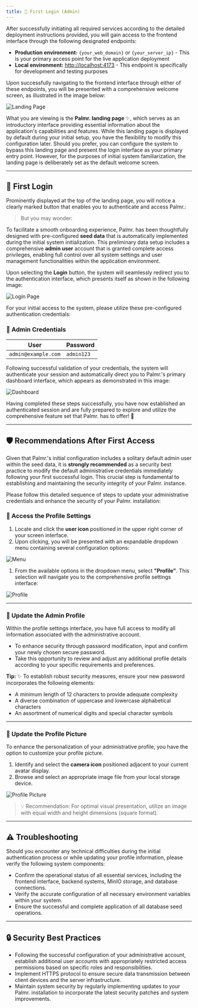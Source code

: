 ```yaml
---
title: 👋 First Login (Admin)
---
```

After successfully initiating all required services according to the detailed deployment instructions provided, you will gain access to the frontend interface through the following designated endpoints:

- **Production environment:** `{your_web_domain}`  or `{your_server_ip}` - This is your primary access point for the live application deployment
- **Local environment:** [http://localhost:4173](http://localhost:4173/) - This endpoint is specifically for development and testing purposes

Upon successfully navigating to the frontend interface through either of these endpoints, you will be presented with a comprehensive welcome screen, as illustrated in the image below:

![Landing Page](/assets/v1/general/lp.png)

What you are viewing is the **Palmr. landing page** ✨, which serves as an introductory interface providing essential information about the application's capabilities and features. While this landing page is displayed by default during your initial setup, you have the flexibility to modify this configuration later. Should you prefer, you can configure the system to bypass this landing page and present the login interface as your primary entry point. However, for the purposes of initial system familiarization, the landing page is deliberately set as the default welcome screen.

---

## 🔑 First Login

Prominently displayed at the top of the landing page, you will notice a clearly marked button that enables you to authenticate and access Palmr.:

> But you may wonder:
> 

To facilitate a smooth onboarding experience, Palmr. has been thoughtfully designed with pre-configured **seed data** that is automatically implemented during the initial system initialization. This preliminary data setup includes a comprehensive **admin user** account that is granted complete access privileges, enabling full control over all system settings and user management functionalities within the application environment.

Upon selecting the **Login** button, the system will seamlessly redirect you to the authentication interface, which presents itself as shown in the following image:

![Login Page](/assets/v1/ui/login.png)

For your initial access to the system, please utilize these pre-configured authentication credentials:

### 👤 Admin Credentials

| User | Password |
| --- | --- |
| `admin@example.com` | `admin123` |

Following successful validation of your credentials, the system will authenticate your session and automatically direct you to Palmr.'s primary dashboard interface, which appears as demonstrated in this image:

![Dashboard](/assets/v1/ui/dashboard.png)

Having completed these steps successfully, you have now established an authenticated session and are fully prepared to explore and utilize the comprehensive feature set that Palmr. has to offer! 🎉

---

## 🛡️ Recommendations After First Access

Given that Palmr.'s initial configuration includes a solitary default admin user within the seed data, it is **strongly recommended** as a security best practice to modify the default administrative credentials immediately following your first successful login. This crucial step is fundamental to establishing and maintaining the security integrity of your Palmr. instance.

Please follow this detailed sequence of steps to update your administrative credentials and enhance the security of your Palmr. installation:

### 🔧 Access the Profile Settings

1. Locate and click the **user icon** positioned in the upper right corner of your screen interface.
2. Upon clicking, you will be presented with an expandable dropdown menu containing several configuration options:

![Menu](/assets/v1/ui/menu.png)

1. From the available options in the dropdown menu, select **"Profile"**. This selection will navigate you to the comprehensive profile settings interface:

![Profile](/assets/v1/ui/profile.png)

---

### 📝 Update the Admin Profile

Within the profile settings interface, you have full access to modify all information associated with the administrative account.

- To enhance security through password modification, input and confirm your newly chosen secure password.
- Take this opportunity to review and adjust any additional profile details according to your specific requirements and preferences.

**Tip:** ✨ To establish robust security measures, ensure your new password incorporates the following elements:

- A minimum length of 12 characters to provide adequate complexity
- A diverse combination of uppercase and lowercase alphabetical characters
- An assortment of numerical digits and special character symbols

---

### 📸 Update the Profile Picture

To enhance the personalization of your administrative profile, you have the option to customize your profile picture.

1. Identify and select the **camera icon** positioned adjacent to your current avatar display.
2. Browse and select an appropriate image file from your local storage device.

![Profile Picture](/assets/v1/ui/profile_picture.png)

> 💡 Recommendation: For optimal visual presentation, utilize an image with equal width and height dimensions (square format).
> 

---

## ⚠️ Troubleshooting

Should you encounter any technical difficulties during the initial authentication process or while updating your profile information, please verify the following system components:

- Confirm the operational status of all essential services, including the frontend interface, backend systems, MinIO storage, and database connections.
- Verify the accurate configuration of all necessary environment variables within your system.
- Ensure the successful and complete application of all database seed operations.

---

## 🔒 Security Best Practices

- Following the successful configuration of your administrative account, establish additional user accounts with appropriately restricted access permissions based on specific roles and responsibilities.
- Implement HTTPS protocol to ensure secure data transmission between client devices and the server infrastructure.
- Maintain system security by regularly implementing updates to your Palmr. installation to incorporate the latest security patches and system improvements.
